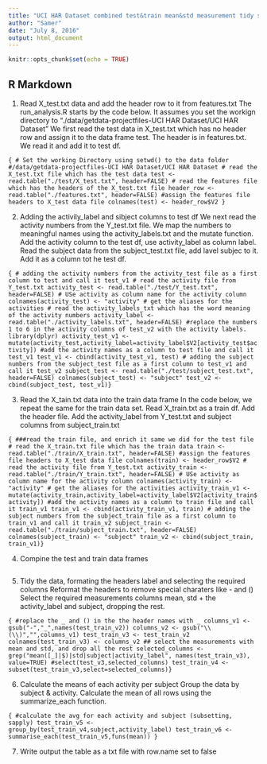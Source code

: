 ---
title: "UCI HAR Dataset combined test&train mean&std measurement tidy subset"
author: "Samer"
date: "July 8, 2016"
output: html_document
---


```{r setup, include=FALSE}
knitr::opts_chunk$set(echo = TRUE)
```

## R Markdown

1. Read X_test.txt data and add the header row to it from features.txt
The run_analysis.R starts by the code below. It assumes you set the workign directory to 
"./data/getdata-projectfiles-UCI HAR Dataset/UCI HAR Dataset"
We first read the test data in X_test.txt which has no header row and assign it to the data frame test.
The header is in features.txt. We read it and add it to test df.

```{
# Set the working Directory using setwd() to the data folder 
#/data/getdata-projectfiles-UCI HAR Dataset/UCI HAR Dataset
# read the X_test.txt file which has the test data
test <- read.table("./test/X_test.txt", header=FALSE)
# read the features file which has the headers of the X_test.txt file
header_row <- read.table("./features.txt", header=FALSE)
#assign the features file headers to X_test data file
colnames(test) <- header_row$V2 }
```

2. Adding the activily_label and sibject columns to test df 
We next read the activity numbers from the Y_test.txt file.
We map the numbers to meaningful names using the activity_labels.txt and the mutate function.
Add the activity column to the test df, use activity_label as column label.
Read the subject data from the subject_test.txt file, add lavel subjec to it.
Add it as a column tot he test df.

```{
# adding the activity numbers from the activity_test file as a first column to test and call it test_v1
# read the activity file from Y_test.txt
activity_test <- read.table("./test/Y_test.txt", header=FALSE)
# USe activity as column name for the activity column
colnames(activity_test) <- "activity"
# get the aliases for the activities
# read the activity_labels_txt which has the word meaning of the activity numbers
activity_label <- read.table("./activity_labels.txt", header=FALSE)
#replace the numbers 1 to 6 in the activity columns of test_v2 with the activity labels.
library(dplyr)
activity_test_v1 <- mutate(activity_test,activity_label=activity_label$V2[activity_test$activity])
#add the activity names as a column to test file and call it test_v1
test_v1 <- cbind(activity_test_v1, test)
# adding the subject numbers from the subject_test file as a first column to test_v1 and call it test_v2
subject_test <- read.table("./test/subject_test.txt", header=FALSE)
colnames(subject_test) <- "subject"
test_v2 <- cbind(subject_test, test_v1)}
```


3. Read the X_tain.txt data into the train data frame
In the code below, we repeat the same for the train data set.
Read X_train.txt as a train df. 
Add the header file. Add the activity_label from Y_test.txt and subject columns from subject_train.txt

```{
###read the train file, and enrich it same we did for the test file
# read the X_train.txt file which has the train data
train <- read.table("./train/X_train.txt", header=FALSE)
#assign the features file headers to X_test data file
colnames(train) <- header_row$V2
# read the activity file from Y_test.txt
activity_train <- read.table("./train/Y_train.txt", header=FALSE)
# USe activity as column name for the activity column
colnames(activity_train) <- "activity"
# get the aliases for the activities
activity_train_v1 <- mutate(activity_train,activity_label=activity_label$V2[activity_train$activity])
#add the activity names as a column to train file and call it train_v1
train_v1 <- cbind(activity_train_v1, train)
# adding the subject numbers from the subject_train file as a first column to train_v1 and call it train_v2
subject_train <- read.table("./train/subject_train.txt", header=FALSE)
colnames(subject_train) <- "subject"
train_v2 <- cbind(subject_train, train_v1)}
```


4. Compine the test and train data frames

```{
test_train_v2 <- rbind(test_v2,train_v2)}
```


5. Tidy the data, formating the headers label and selecting the required columns
Reformat the headers to remove special charaters like - and ()
Select the required measurements columns mean, std + the activity_label and subject, dropping the rest.

```{
#replace the _ and () in the the header names with _
columns_v1 <- gsub("-","_",names(test_train_v2))
columns_v2 <- gsub("\\(\\)","",columns_v1)
test_train_v3 <- test_train_v2
colnames(test_train_v3) <- columns_v2
## select the measurements with mean and std, and drop all the rest
selected_columns <- grep("mean([_]|$)|std|subject|activity_label", names(test_train_v3), value=TRUE)
#select(test_v3,selected_columns)
test_train_v4 <- subset(test_train_v3,select=selected_columns)}
```


6. Calculate the means of each activity per subject
Group the data by subject & activity. Calculate the mean of all rows using the summarize_each function.

```{
#calculate the avg for each activity and subject (subsetting, sapply)
test_train_v5 <- group_by(test_train_v4,subject,activity_label)
test_train_v6 <- summarise_each(test_train_v5,funs(mean)) }
```

7. Write output the table as a txt file with row.name set to false

```{
write.table(test_train_v6,file="./X_test_train_enriched.txt",row.name=FALSE) }
```

